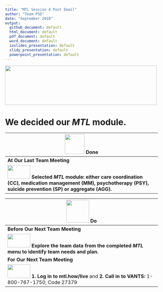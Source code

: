 ```yaml
---
title: "MTL Session 4 Post Email"
author: "Team PSD"
date: "September 2018"
output: 
  github_document: default
  html_document: default
  pdf_document: default
  word_document: default
  ioslides_presentation: default
  slidy_presentation: default
  powerpoint_presentation: default
---
```



<!-- MTL Logo, HTML img tag -->
<img src = "https://raw.githubusercontent.com/lzim/teampsd/teampsd_style/mtl_logo/mtl_testdontguess_sm.png"
     height = "130" width = "500"> 

# We decided our _MTL_ module.

<!-- Do/Done Tables -->
| <img src = "https://raw.githubusercontent.com/lzim/teampsd/hexagon_icons/np_hexagon-check-mark_309690_003F72.png" height = "65" width = "65"> **Done** | 
| --- |
|**At Our Last Team Meeting**|
| [<img src = "https://raw.githubusercontent.com/lzim/teampsd/master/resources/logos/mtl_how_menu.png" height = "45" width = "75">](http://mtl.how/menu) **Selected _MTL_ module: either care coordination (CC), medication management (MM), psychotherapy (PSY), suicide prevention (SP) or aggregate (AGG).** 

<img src = "https://raw.githubusercontent.com/lzim/teampsd/hexagon_icons/np_synchronize_778914_003F72.png" height = "75" width = "75"> **Do** |
| --- |
|**Before Our Next Team Meeting**|
|[<img src = "https://raw.githubusercontent.com/lzim/teampsd/master/resources/logos/mtl_how_data_sm.png" height = "45" width = "75">](http://mtl.how/data) **Explore the team data from the completed _MTL_ menu to identify team needs and plan.**  |
|**For Our Next Team Meeting**|
[<img src = "https://github.com/lzim/teampsd/blob/master/resources/logos/mtl_how_live_sm.png" height = "45" width = "75">](http://mtl.how/live) **1. Log in to mtl.how/live** and **2. Call in to VANTS:** 1-800-767-1750, Code 27379 |


